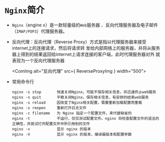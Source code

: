 
# `Nginx`简介

* `Nginx`（engine x）是一款轻量级的`Web`服务器 、反向代理服务器及电子邮件（`IMAP/POP3`）代理服务器。

* 反向代理：反向代理（Reverse Proxy）方式是指以代理服务器来接受internet上的连接请求，然后将请求转
发给内部网络上的服务器，并将从服务器上得到的结果返回给internet上请求连接的客户端，此时代理服务器对外
就表现为一个反向代理服务器

  <ComImg alt="反向代理" src={ ReverseProxyImg } width="500"></ComImg>

* 常用命令行
  ```shell
  nginx -s stop       快速关闭Nginx，可能不保存相关信息，并迅速终止web服务
  nginx -s quit       平稳关闭Nginx，保存相关信息，有安排的结束web服务
  nginx -s reload     因改变了Nginx相关配置，需要重新加载配置而重载
  nginx -s reopen     重新打开日志文件
  nginx -c filename   为 Nginx 指定一个配置文件，来代替缺省的
  nginx -t            不运行，仅仅测试配置文件。nginx 将检查配置文件的语法的正确性，并尝试打开配置文件中所引用到的文件
  nginx -v            显示 nginx 的版本
  nginx -V            显示 nginx 的版本，编译器版本和配置参数
  ```
